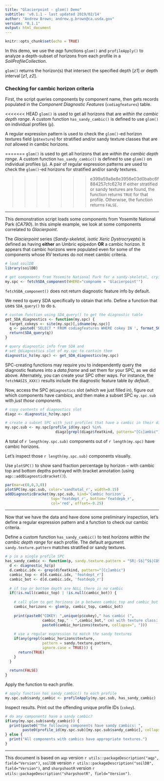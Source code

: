 ```yaml
---
title: "Glacierpoint - glom() Demo"
subtitle: 'v0.1.1 - last updated 2019/02/14'
author: "Andrew Brown; andrew.g.brown@ca.usda.gov"
version: "0.1.1"
output: html_document
---
```


```r
knitr::opts_chunk$set(echo = TRUE)
```

In this demo, we use the _aqp_ functions `glom()` and `profileApply()` to analyze a depth-subset of horizons from each profile in a _SoilProfileCollection_.

`glom()` returns the horizon(s) that intersect the specified depth [_z1_] or depth interval [_z1_, _z2_].

### Checking for cambic horizon criteria

First, the script queries components by component name, then gets records populated in the _Component Diagnostic Features_ (`codiagfeatures`) table. 

<<<<<<< HEAD
`glom()` is used to get all horizons that are _within the cambic depth range_. A custom function `has_sandy_cambic()` is defined to use `glom()` on individual profiles (`p`). 

A regular expression pattern is used to check the `glom()`-ed horizon textures field (`p$texture`) for stratified and/or sandy texture classes that are _not_ allowed in cambic horizons.

=======
`glom()` is used to get all horizons that are _within the cambic depth range_. A custom function `has_sandy_cambic()` is defined to use `glom()` on individual profiles (`p`). A pair of regular expression patterns are used to check the `glom()`-ed horizons for stratified and/or sandy textures.

>>>>>>> e399a59a8e8e3956e03d0babc6f884257cfc627d
If either stratified or sandy textures are found, the function returns `TRUE` for that profile. Otherwise, the function returns `FALSE`.

***

This demonstration script loads some components from Yosemite National Park (_CA790_). In this simple example, we look at some components correlated to _Glacierpoint_.

The _Glacierpoint_ series (_Sandy-skeletal, isotic Xeric Dystrocryepts_) is defined as having __either__ an Umbric epipedon __OR__ a cambic horizon. It appears that cambic horizons were populated even for some of the components whose RV textures do not meet cambic criteria.

```r
# load soilDB
library(soilDB)

# get components from Yosemite National Park for a sandy-skeletal, cryic, inceptisol
my.spc <- fetchSDA_component(WHERE="compname = 'Glacierpoint'")
```

`fetchSDA_component()` does not return diagnostic feature info by default.

We need to query SDA specifically to obtain that info. Define a function that uses `SDA_query()` to do s.

```r
# custom function using SDA_query() to get the diagnostic table
get_SDA_diagnostics <- function(my.spc) {
  target_cokeys <- site(my.spc)[,idname(my.spc)]
  q <- paste0('SELECT * FROM codiagfeatures WHERE cokey IN ', format_SQL_in_statement(target_cokeys), ";")
  return(SDA_query(q))
}

# query diagnostic info from SDA and 
# set @diagnostics slot of my.spc to contain them
diagnostic_hz(my.spc) <- get_SDA_diagnostics(my.spc)
```

SPC-creating functions may require you to independently query the diagnostic features into a _data.frame_ and set them for your SPC, as we did above. Alternately, you can create your SPC other ways. For instance, the `fetchNASIS_XXX()` results include the diagnostic feature table _by default_.

Now, access the SPC `@diagnostics` slot (which we just filled in), figure out which components have cambics, and then make a subset SPC `my.spc.sub` with _just those components_.

```r
# copy contents of diagnostics slot
diagz <- diagnostic_hz(my.spc)

# create a subset SPC with just profiles that have a cambic in their diagnostics
my.spc.sub <- my.spc[profile_id(my.spc) %in% 
                       diagz[grepl(diagz$featkind, pattern="[Cc]ambic"), idname(my.spc)],]
```

A total of `r length(my.spc.sub)` components out of `r length(my.spc)` have cambic horizons. 

Let's inspect those `r length(my.spc.sub)` components visually. 

Use `plotSPC()` to show sand fraction percentage by horizon -- with cambic top and bottom depths portrayed with bracket annotation (using `aqp::addDiagnosticBracket()`).

```r
par(mar=c(0,0,3,0))
plotSPC(my.spc.sub, color='sandtotal_r', width=0.15)
addDiagnosticBracket(my.spc.sub, kind='Cambic horizon', 
                     top='featdept_r', bottom='featdepb_r',
                     col='red', offset=-0.25)
```

***

Now that we have the data and have done some preliminary inspection, let's define a regular expression pattern and a function to check our cambic criteria. 

Define a custom function `has_sandy_cambic()` to test horizons _within the cambic depth range_ for each profile. The default argument `sandy.texture.pattern` matches stratified or sandy textures. 

```r
# p is a single profile SPC 
has_sandy_cambic <- function(p, sandy.texture.pattern = "SR|-S$|^S$|COS$|L[^V]FS$|[^L]VFS$|LS$|LFS$") {
  d <- diagnostic_hz(p)
  d.cambic.idx <- grep(d$featkind, pattern="[Cc]ambic")
  cambic_top <- d[d.cambic.idx, 'featdept_r']
  cambic_bot <- d[d.cambic.idx, 'featdepb_r']
  
  # if top or bottom depth are NULL there is no cambic
  if(!is.null(cambic_top) | !is.null(cambic_bot)) {
    
    # call glom to get horizons in p between cambic_top and cambic_bot
    cambic_horizons <- glom(p, cambic_top, cambic_bot)
    
    print(paste0("COKEY: ",unique(p$cokey)," has cambic (",
                 cambic_top," - ",cambic_bot," cm) with texture class: ",
                 paste0(cambic_horizons$texture, collapse=", ")))
  
    # use a regular expression to match the sandy textures
    if(any(grepl(cambic_horizons$texture, 
                 pattern = sandy.texture.pattern, 
                 ignore.case = TRUE))) {
      return(TRUE) 
    }  
  }
  
  return(FALSE)
}
```

Apply the function to each profile.

```r
# apply function has_sandy_cambic() to each profile
my.spc.sub$sandy_cambic <- profileApply(my.spc.sub, has_sandy_cambic)
```

Inspect results. Print out the offending unique profile IDs (`cokey`).

```r
# do any components have a sandy cambic?
if(any(my.spc.sub$sandy_cambic)) {
  print(paste0("The following components have sandy cambics: ",
        paste0(profile_id(my.spc.sub)[my.spc.sub$sandy_cambic], collapse=",")))
} else {
  print("All components with cambics have appropriate textures.")
}
```

----------------------------
This document is based on `aqp` version `r utils::packageDescription("aqp", field="Version")`, `soilDB` version `r utils::packageDescription("soilDB", field="Version")`, and `sharpshootR` version `r utils::packageDescription("sharpshootR", field="Version")`.
